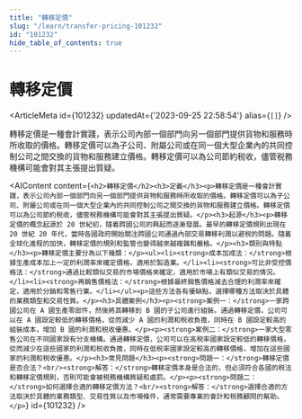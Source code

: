 ```yaml
---
title: "轉移定價"
slug: "/learn/transfer-pricing-101232"
id: "101232"
hide_table_of_contents: true
---
```



# 轉移定價

<ArticleMeta id={101232} updatedAt={'2023-09-25 22:58:54'} alias={`[]`} />
<div className='border-solid border-b border-t-0 my-4 border-[var(--ifm-color-gray-300)]' />

轉移定價是一種會計實踐，表示公司內部一個部門向另一個部門提供貨物和服務時所收取的價格。轉移定價可以為子公司、附屬公司或在同一個大型企業內的共同控制公司之間交換的貨物和服務建立價格。轉移定價可以為公司節約税收，儘管税務機構可能會對其主張提出質疑。

<AIContent content={`<h2>轉移定價</h2><h3>定義</h3><p>轉移定價是一種會計實踐，表示公司內部一個部門向另一個部門提供貨物和服務時所收取的價格。轉移定價可以為子公司、附屬公司或在同一個大型企業內的共同控制公司之間交換的貨物和服務建立價格。轉移定價可以為公司節約税收，儘管税務機構可能會對其主張提出質疑。</p><h3>起源</h3><p>轉移定價的概念起源於 20 世紀初，隨着跨國公司的興起而逐漸發展。最早的轉移定價規則出現在 20 世紀 20 年代，當時各國政府開始關注跨國公司通過內部交易轉移利潤以避税的問題。隨着全球化進程的加快，轉移定價的規則和監管也變得越來越複雜和嚴格。</p><h3>類別與特點</h3><p>轉移定價主要分為以下幾類：</p><ul><li><strong>成本加成法：</strong>根據生產成本加上一定的利潤率來確定價格，適用於製造業。</li><li><strong>可比非受控價格法：</strong>通過比較類似交易的市場價格來確定，適用於市場上有類似交易的情況。</li><li><strong>再銷售價格法：</strong>根據最終銷售價格減去合理的利潤率來確定，適用於分銷和零售行業。</li></ul><p>這些方法各有優缺點，選擇哪種方法取決於具體的業務類型和交易性質。</p><h3>具體案例</h3><p><strong>案例一：</strong>一家跨國公司在 A 國生產零部件，然後將其轉移到 B 國的子公司進行組裝。通過轉移定價，公司可以在 A 國設定較低的轉移價格，從而減少 A 國的利潤和税收負擔，同時在 B 國設定較高的組裝成本，增加 B 國的利潤和税收優惠。</p><p><strong>案例二：</strong>一家大型零售公司在不同國家設有分支機構。通過轉移定價，公司可以在高税率國家設定較低的轉移價格，從而減少在這些國家的利潤和税收負擔，同時在低税率國家設定較高的轉移價格，增加在這些國家的利潤和税收優惠。</p><h3>常見問題</h3><p><strong>問題一：</strong>轉移定價是否合法？<br/><strong>解答：</strong>轉移定價本身是合法的，但必須符合各國的税法和轉移定價規則，否則可能會被税務機構質疑和處罰。</p><p><strong>問題二：</strong>如何選擇合適的轉移定價方法？<br/><strong>解答：</strong>選擇合適的方法取決於具體的業務類型、交易性質以及市場條件，通常需要專業的會計和税務顧問的幫助。</p>`} id={101232} />
